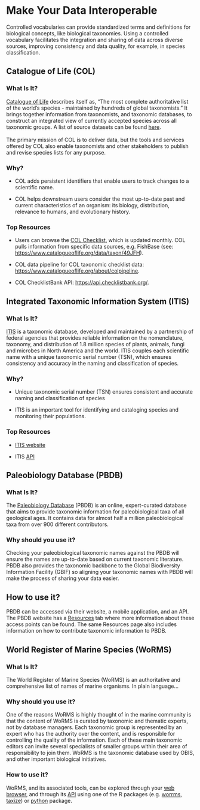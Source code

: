 # Make Your Data Interoperable

Controlled vocabularies can provide standardized terms and definitions for biological concepts, like biological taxonomies. Using a controlled vocabulary facilitates the integration and sharing of data across diverse sources, improving consistency and data quality, for example, in species classification.

## Catalogue of Life (COL)

### What Is It?

[Catalogue of Life](https://www.catalogueoflife.org/) describes itself as, “The most complete authoritative list of the world's species - maintained by hundreds of global taxonomists.” It brings together information from taxonomists, and taxonomic databases, to construct an integrated view of currently accepted species across all taxonomic groups. A list of source datasets can be found [here](https://www.catalogueoflife.org/data/source-datasets). \
\
The primary mission of COL is to deliver data, but the tools and services offered by COL also enable taxonomists and other stakeholders to publish and revise species lists for any purpose.

### **Why?**

-   COL adds persistent identifiers that enable users to track changes to a scientific name. 

-   COL helps downstream users consider the most up-to-date past and current characteristics of an organism: its biology, distribution, relevance to humans, and evolutionary history.

### **Top Resources**

-   Users can browse the [COL Checklist](https://www.catalogueoflife.org/data/browse), which is updated monthly. COL pulls information from specific data sources, e.g. FishBase (see: <https://www.catalogueoflife.org/data/taxon/49JFH>). 

-   COL data pipeline for COL taxonomic checklist data: <https://www.catalogueoflife.org/about/colpipeline>. 

-   COL ChecklistBank API: <https://api.checklistbank.org/>.

## Integrated Taxonomic Information System (ITIS)

### What Is It?

[ITIS](https://www.itis.gov/) is a taxonomic database, developed and maintained by a partnership of federal agencies that provides reliable information on the nomenclature, taxonomy, and distribution of 1.8 million species of plants, animals, fungi and microbes in North America and the world. ITIS couples each scientific name with a unique taxonomic serial number (TSN), which ensures consistency and accuracy in the naming and classification of species.

### **Why?**

-   Unique taxonomic serial number (TSN) ensures consistent and accurate naming and classification of species

-   ITIS is an important tool for identifying and cataloging species and monitoring their populations. 

### **Top Resources**

-   [ITIS website](https://www.itis.gov/) 

-   ITIS [API](https://itis.gov/web_service.html)

## Paleobiology Database (PBDB)

### What Is It?

The [Paleobiology Database](https://paleobiodb.org/) (PBDB) is an online, expert-curated database that aims to provide taxonomic information for paleobiological taxa of all geological ages. It contains data for almost half a million paleobiological taxa from over 900 different contributors.

### Why should you use it?

Checking your paleobiological taxonomic names against the PBDB will ensure the names are up-to-date based on current taxonomic literature. PBDB also provides the taxonomic backbone to the Global Biodiversity Information Facility (GBIF) so aligning your taxonomic names with PBDB will make the process of sharing your data easier.

## How to use it?

PBDB can be accessed via their website, a mobile application, and an API. The PBDB website has a [Resources](https://paleobiodb.org/#/resources) tab where more information about these access points can be found. The same Resources page also includes information on how to contribute taxonomic information to PBDB.

## World Register of Marine Species (WoRMS)

### What Is It?

The World Register of Marine Species (WoRMS) is an authoritative and comprehensive list of names of marine organisms. In plain language...

### Why should you use it?

One of the reasons WoRMS is highly thought of in the marine community is that the content of WoRMS is curated by taxonomic and thematic experts, not by database managers. Each taxonomic group is represented by an expert who has the authority over the content, and is responsible for controlling the quality of the information. Each of these main taxonomic editors can invite several specialists of smaller groups within their area of responsibility to join them. WoRMS is the taxonomic database used by OBIS, and other important biological initiatives.

### How to use it?

WoRMS, and its associated tools, can be explored through your [web browser](https://www.marinespecies.org/index.php), and through its [API](https://www.marinespecies.org/rest/) using one of the R packages (e.g. [worrms](https://cran.r-project.org/web/packages/worrms/index.html), [taxize](https://cran.r-project.org/web/packages/taxize/)) or [python](https://github.com/iobis/pyworms) package. 
